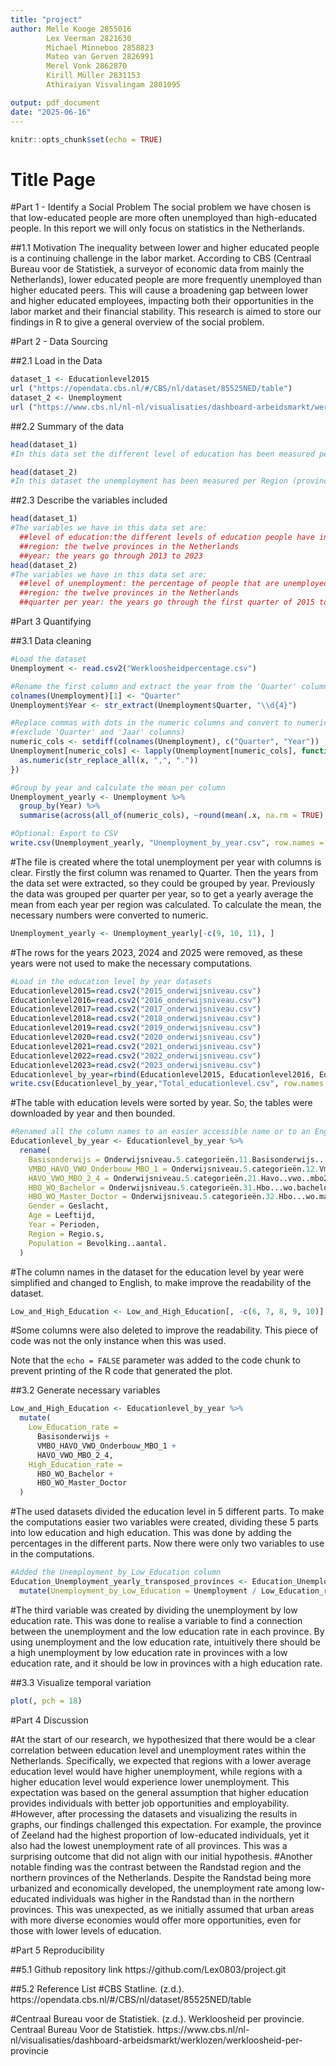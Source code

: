 ```yaml
---
title: "project"
author: Melle Kooge 2855016 
        Lex Veerman 2821630 
        Michael Minneboo 2858823 
        Mateo van Gerven 2826991 
        Merel Vonk 2862870 
        Kirill Müller 2831153 
        Athiraiyan Visvalingam 2801095

output: pdf_document
date: "2025-06-16"
---
```


```r
knitr::opts_chunk$set(echo = TRUE)
```

# Title Page

#Part 1 - Identify a Social Problem The social problem we have chosen is that low-educated people are more often unemployed than high-educated people. In this report we will only focus on statistics in the Netherlands.

##1.1 Motivation The inequality between lower and higher educated people is a continuing challenge in the labor market. According to CBS (Centraal Bureau voor de Statistiek, a surveyor of economic data from mainly the Netherlands), lower educated people are more frequently unemployed than higher educated peers. This will cause a broadening gap between lower and higher educated employees, impacting both their opportunities in the labor market and their financial stability. This research is aimed to store our findings in R to give a general overview of the social problem.

#Part 2 - Data Sourcing

##2.1 Load in the Data

```r
dataset_1 <- Educationlevel2015
url ("https://opendata.cbs.nl/#/CBS/nl/dataset/85525NED/table")
dataset_2 <- Unemployment
url ("https://www.cbs.nl/nl-nl/visualisaties/dashboard-arbeidsmarkt/werklozen/werkloosheid-per-provincie")
```

##2.2 Summary of the data

```r
head(dataset_1)
#In this data set the different level of education has been measured per Region (provinces) per year in the Netherlands. It is a percentage based on the total inhabitants per region.

head(dataset_2)
#In this dataset the unemployment has been measured per Region (provinces) per year in the Netherlands. It is a percentage based on the working population. Currently the data is measured per quarter of a year. We need to have an average from each year to have it corresponds with our other dataset. The years that have been measured also differs with the other dataset, so we only use the years that both datasets inlcude.
```

##2.3 Describe the variables included

```r
head(dataset_1)
#The variables we have in this data set are: 
  ##level of education:the different levels of education people have in the Netherlands 
  ##region: the twelve provinces in the Netherlands
  ##year: the years go through 2013 to 2023
head(dataset_2)
#The variables we have in this data set are:
  ##level of unemployment: the percentage of people that are unemployed from the working population
  ##region: the twelve provinces in the Netherlands
  ##quarter per year: the years go through the first quarter of 2015 to the first quarter of 2025

```

#Part 3 Quantifying

##3.1 Data cleaning

```r
#Load the dataset
Unemployment <- read.csv2("Werkloosheidpercentage.csv") 

#Rename the first column and extract the year from the 'Quarter' column 
colnames(Unemployment)[1] <- "Quarter" 
Unemployment$Year <- str_extract(Unemployment$Quarter, "\\d{4}") 

#Replace commas with dots in the numeric columns and convert to numeric 
#(exclude 'Quarter' and 'Jaar' columns) 
numeric_cols <- setdiff(colnames(Unemployment), c("Quarter", "Year")) 
Unemployment[numeric_cols] <- lapply(Unemployment[numeric_cols], function(x) { 
  as.numeric(str_replace_all(x, ",", ".")) 
}) 

#Group by year and calculate the mean per column 
Unemployment_yearly <- Unemployment %>% 
  group_by(Year) %>% 
  summarise(across(all_of(numeric_cols), ~round(mean(.x, na.rm = TRUE), 2))) 

#Optional: Export to CSV 
write.csv(Unemployment_yearly, "Unemployment_by_year.csv", row.names = FALSE)

```

#The file is created where the total unemployment per year with columns is clear. Firstly the first column was renamed to Quarter. Then the years from the data set were extracted, so they could be grouped by year. Previously the data was grouped per quarter per year, so to get a yearly average the mean from each year per region was calculated. To calculate the mean, the necessary numbers were converted to numeric.

```r
Unemployment_yearly <- Unemployment_yearly[-c(9, 10, 11), ]
```

#The rows for the years 2023, 2024 and 2025 were removed, as these years were not used to make the necessary computations.

```r
#Load in the education level by year datasets
Educationlevel2015=read.csv2("2015_onderwijsniveau.csv") 
Educationlevel2016=read.csv2("2016_onderwijsniveau.csv") 
Educationlevel2017=read.csv2("2017_onderwijsniveau.csv") 
Educationlevel2018=read.csv2("2018_onderwijsniveau.csv") 
Educationlevel2019=read.csv2("2019_onderwijsniveau.csv") 
Educationlevel2020=read.csv2("2020_onderwijsniveau.csv") 
Educationlevel2021=read.csv2("2021_onderwijsniveau.csv") 
Educationlevel2022=read.csv2("2022_onderwijsniveau.csv") 
Educationlevel2023=read.csv2("2023_onderwijsniveau.csv") 
Educationlevel_by_year=rbind(Educationlevel2015, Educationlevel2016, Educationlevel2017, Educationlevel2018, Educationlevel2019, Educationlevel2020, Educationlevel2021,Educationlevel2022,Educationlevel2023) 
write.csv(Educationlevel_by_year,"Total_educationlevel.csv", row.names = FALSE) 
```

#The table with education levels were sorted by year. So, the tables were downloaded by year and then bounded.

```r
#Renamed all the column names to an easier accessible name or to an English word
Educationlevel_by_year <- Educationlevel_by_year %>%  
  rename( 
    Basisonderwijs = Onderwijsniveau.5.categorieën.11.Basisonderwijs...., 
    VMBO_HAVO_VWO_Onderbouw_MBO_1 = Onderwijsniveau.5.categorieën.12.Vmbo..havo...vwo.onderbouw..mbo1...., 
    HAVO_VWO_MBO_2_4 = Onderwijsniveau.5.categorieën.21.Havo..vwo..mbo2.4...., 
    HBO_WO_Bachelor = Onderwijsniveau.5.categorieën.31.Hbo...wo.bachelor...., 
    HBO_WO_Master_Doctor = Onderwijsniveau.5.categorieën.32.Hbo...wo.master..doctor....,
    Gender = Geslacht,
    Age = Leeftijd,
    Year = Perioden,
    Region = Regio.s,
    Population = Bevolking..aantal.
  )
```

#The column names in the dataset for the education level by year were simplified and changed to English, to make improve the readability of the dataset.

```r
Low_and_High_Education <- Low_and_High_Education[, -c(6, 7, 8, 9, 10)] 
```

#Some columns were also deleted to improve the readability. This piece of code was not the only instance when this was used.

Note that the `echo = FALSE` parameter was added to the code chunk to prevent printing of the R code that generated the plot.

##3.2 Generate necessary variables

```r
Low_and_High_Education <- Educationlevel_by_year %>% 
  mutate( 
    Low_Education_rate = 
      Basisonderwijs + 
      VMBO_HAVO_VWO_Onderbouw_MBO_1 + 
      HAVO_VWO_MBO_2_4, 
    High_Education_rate =  
      HBO_WO_Bachelor + 
      HBO_WO_Master_Doctor 
  ) 
```

#The used datasets divided the education level in 5 different parts. To make the computations easier two variables were created, dividing these 5 parts into low education and high education. This was done by adding the percentages in the different parts. Now there were only two variables to use in the computations.

```r
#Added the Unemployment_by_Low_Education column
Education_Unemployment_yearly_transposed_provinces <- Education_Unemployment_yearly_transposed_provinces %>% 
  mutate(Unemployment_by_Low_Education = Unemployment / Low_Education_rate) 
```

#The third variable was created by dividing the unemployment by low education rate. This was done to realise a variable to find a connection between the unemployment and the low education rate in each province. By using unemployment and the low education rate, intuitively there should be a high unemployment by low education rate in provinces with a low education rate, and it should be low in provinces with a high education rate. 

##3.3 Visualize temporal variation

```r
plot(, pch = 18) 
```


#Part 4 Discussion

#At the start of our research, we hypothesized that there would be a clear correlation between education level and unemployment rates within the Netherlands. Specifically, we expected that regions with a lower average education level would have higher unemployment, while regions with a higher education level would experience lower unemployment. This expectation was based on the general assumption that higher education provides individuals with better job opportunities and employability.
#However, after processing the datasets and visualizing the results in graphs, our findings challenged this expectation. For example, the province of Zeeland had the highest proportion of low-educated individuals, yet it also had the lowest unemployment rate of all provinces. This was a surprising outcome that did not align with our initial hypothesis.
#Another notable finding was the contrast between the Randstad region and the northern provinces of the Netherlands. Despite the Randstad being more urbanized and economically developed, the unemployment rate among low-educated individuals was higher in the Randstad than in the northern provinces. This was unexpected, as we initially assumed that urban areas with more diverse economies would offer more opportunities, even for those with lower levels of education.



#Part 5 Reproducibility

##5.1 Github repository link
https://github.com/Lex0803/project.git 

##5.2 Reference List
#CBS Statline. (z.d.). https://opendata.cbs.nl/#/CBS/nl/dataset/85525NED/table

#Centraal Bureau voor de Statistiek. (z.d.). Werkloosheid per provincie. Centraal Bureau Voor de Statistiek. https://www.cbs.nl/nl-nl/visualisaties/dashboard-arbeidsmarkt/werklozen/werkloosheid-per-provincie 

